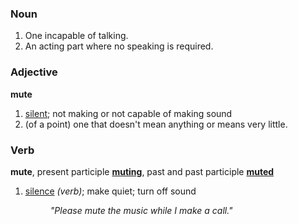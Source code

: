 ===Noun===

#One incapable of talking.
#An acting part where no speaking is required.

===Adjective===
'''mute'''

# [[silent]]; not making or not capable of making sound
# (of a point) one that doesn't mean anything or means very little.

===Verb===
'''mute''', present participle '''[[muting]]''', past and past participle '''[[muted]]'''

# [[silence]] ''(verb)''; make quiet; turn off sound
#: ''"Please mute the music while I make a call."''